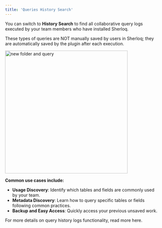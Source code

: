 ```yaml
---
title: 'Queries History Search'
---
```


You can switch to **History Search** to find all collaborative query logs executed by your team members who have installed Sherloq.

<Note>
These types of queries are NOT manually saved by users in Sherloq; they are automatically saved by the plugin after each execution.
</Note>


<img src="/images/query_history_search.png" 
   alt = "new folder and query"
   width="400" />

**Common use cases include:**

- **Usage Discovery**: Identify which tables and fields are commonly used by your team.
- **Metadata Discovery**: Learn how to query specific tables or fields following common practices.
- **Backup and Easy Access**: Quickly access your previous unsaved work.

<Note> For more details on query history logs functionality, read more here.</Note>